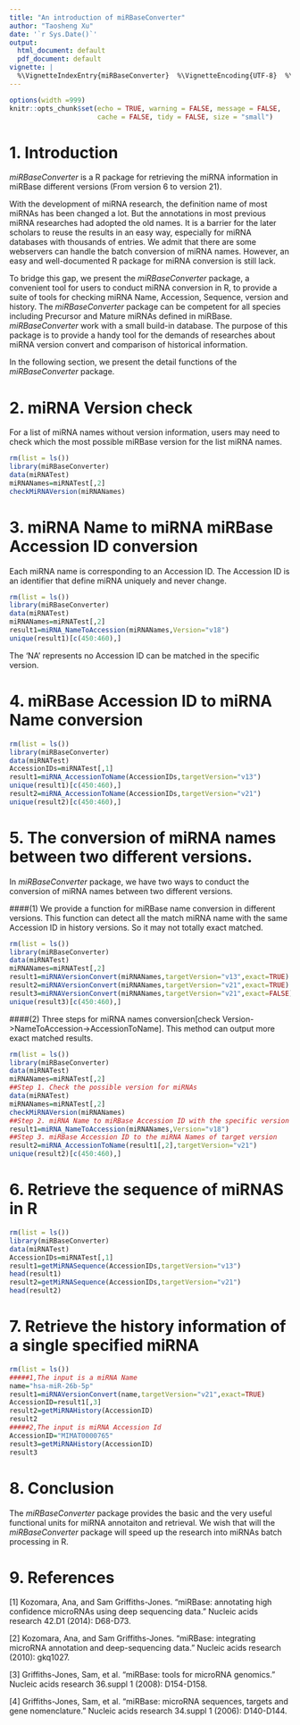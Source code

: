 ---
title: "An introduction of miRBaseConverter"
author: "Taosheng Xu"
date: '`r Sys.Date()`'
output:
  html_document: default
  pdf_document: default
vignette: |
  %\VignetteIndexEntry{miRBaseConverter}  %\VignetteEncoding{UTF-8}  %\VignetteEngine{knitr::rmarkdown}
---

<style>
pre {
  overflow-x: auto;
}
pre code {
  word-wrap: normal;
  white-space: pre;
}
</style>
```{r global_options, echo = FALSE, include = FALSE}
options(width =999)
knitr::opts_chunk$set(echo = TRUE, warning = FALSE, message = FALSE,
                      cache = FALSE, tidy = FALSE, size = "small")
```

# 1. Introduction

*miRBaseConverter* is a R package for retrieving the miRNA information in miRBase different versions (From version 6 to version 21). 

With the development of miRNA research, the definition name of most miRNAs has been changed a lot. But the annotations in most previous miRNA researches had adopted the old names. It is a barrier for the later scholars to reuse the results in an easy way, especially for miRNA databases with thousands of entries. We admit that there are some webservers can handle the batch conversion of miRNA names. However, 
an easy and well-documented R package for miRNA conversion is still lack.  

To bridge this gap, we present the *miRBaseConverter* package, a convenient tool for users to conduct miRNA conversion in R, to provide a suite of tools for checking miRNA Name, Accession, Sequence, version and history. The *miRBaseConverter* package can be competent for all species including Precursor and Mature miRNAs defined in miRBase. *miRBaseConverter* work with a small build-in database. The purpose of this package is to provide a handy tool for the demands of researches about miRNA version convert and comparison of historical information.

In the following section, we present the detail functions of the *miRBaseConverter* package.
  
# 2. miRNA Version check
For a list of miRNA names without version information, users may need to check which the most possible miRBase version for the list miRNA names. 

```{r message = FALSE,warning=FALSE}
rm(list = ls())
library(miRBaseConverter)
data(miRNATest)
miRNANames=miRNATest[,2]
checkMiRNAVersion(miRNANames)
```

# 3. miRNA Name to miRNA miRBase Accession ID conversion
Each miRNA name is corresponding to an  Accession ID. The Accession ID is an identifier that define miRNA uniquely and never change. 

```{r message = FALSE,warning=FALSE}
rm(list = ls())
library(miRBaseConverter)
data(miRNATest)
miRNANames=miRNATest[,2]
result1=miRNA_NameToAccession(miRNANames,Version="v18")
unique(result1)[c(450:460),]
```
The 'NA' represents no  Accession ID can be matched in the specific version.

# 4. miRBase Accession ID to miRNA Name conversion
```{r message = FALSE,warning=FALSE}
rm(list = ls())
library(miRBaseConverter)
data(miRNATest)
AccessionIDs=miRNATest[,1]
result1=miRNA_AccessionToName(AccessionIDs,targetVersion="v13")
unique(result1)[c(450:460),]
result2=miRNA_AccessionToName(AccessionIDs,targetVersion="v21")
unique(result2)[c(450:460),]

```

# 5. The conversion of miRNA names between two different versions.
In *miRBaseConverter* package, we have two ways to conduct the conversion of miRNA names between two different versions.

####(1) We provide a function for miRBase name conversion in different versions. This function can detect all the match miRNA name with the same Accession ID in history versions. So it may not totally exact matched.

```{r message = FALSE,warning=FALSE}
rm(list = ls())
library(miRBaseConverter)
data(miRNATest)
miRNANames=miRNATest[,2]
result1=miRNAVersionConvert(miRNANames,targetVersion="v13",exact=TRUE)
result2=miRNAVersionConvert(miRNANames,targetVersion="v21",exact=TRUE)
result3=miRNAVersionConvert(miRNANames,targetVersion="v21",exact=FALSE)
unique(result3)[c(450:460),]
```

####(2) Three steps for miRNA names conversion[check Version->NameToAccession->AccessionToName]. This method can output more exact matched results.
```{r message = FALSE,warning=FALSE}
rm(list = ls())
library(miRBaseConverter)
data(miRNATest)
miRNANames=miRNATest[,2]
##Step 1. Check the possible version for miRNAs
data(miRNATest)
miRNANames=miRNATest[,2]
checkMiRNAVersion(miRNANames)
##Step 2. miRNA Name to miRBase Accession ID with the specific version information
result1=miRNA_NameToAccession(miRNANames,Version="v18")
##Step 3. miRBase Accession ID to the miRNA Names of target version
result2=miRNA_AccessionToName(result1[,2],targetVersion="v21")
unique(result2)[c(450:460),]
```

# 6. Retrieve the sequence of miRNAS in R

```{r message = FALSE,warning=FALSE}
rm(list = ls())
library(miRBaseConverter)
data(miRNATest)
AccessionIDs=miRNATest[,1]
result1=getMiRNASequence(AccessionIDs,targetVersion="v13")
head(result1)
result2=getMiRNASequence(AccessionIDs,targetVersion="v21")
head(result2)
```

# 7. Retrieve the history information of  a single specified miRNA

```{r message = FALSE,warning=FALSE}
rm(list = ls())
#####1,The input is a miRNA Name
name="hsa-miR-26b-5p"
result1=miRNAVersionConvert(name,targetVersion="v21",exact=TRUE)
AccessionID=result1[,3]
result2=getMiRNAHistory(AccessionID)
result2
#####2,The input is miRNA Accession Id
AccessionID="MIMAT0000765"
result3=getMiRNAHistory(AccessionID)
result3
```

# 8.  Conclusion
The *miRBaseConverter* package provides the basic and the very useful functional units for miRNA annotaiton and retrieval. We wish that will the *miRBaseConverter* package will speed up the research into miRNAs batch processing in R. 
  
# 9. References
  [1] Kozomara, Ana, and Sam Griffiths-Jones. "miRBase: annotating high confidence microRNAs using deep sequencing data." Nucleic acids research 42.D1 (2014): D68-D73.
  
  [2] Kozomara, Ana, and Sam Griffiths-Jones. "miRBase: integrating microRNA annotation and deep-sequencing data." Nucleic acids research (2010): gkq1027.
  
  [3] Griffiths-Jones, Sam, et al. "miRBase: tools for microRNA genomics." Nucleic acids research 36.suppl 1 (2008): D154-D158.
  
  [4] Griffiths-Jones, Sam, et al. "miRBase: microRNA sequences, targets and gene nomenclature." Nucleic acids research 34.suppl 1 (2006): D140-D144.


